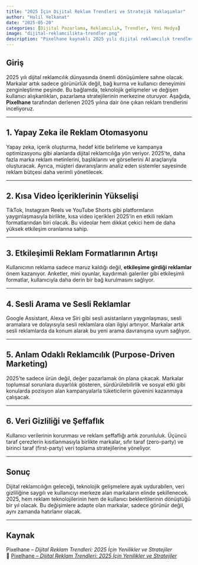 ---
title: "2025 İçin Dijital Reklam Trendleri ve Stratejik Yaklaşımlar"
author: "Halil Yelkanat"
date: "2025-05-20"
categories: [Dijital Pazarlama, Reklamcılık, Trendler, Yeni Medya]
image: "dijital-reklamcilikta-trendler.png"
description: "Pixelhane kaynaklı 2025 yılı dijital reklamcılık trendleri: yapay zeka, video içerik, sesli arama ve daha fazlası."
---

## Giriş

2025 yılı dijital reklamcılık dünyasında önemli dönüşümlere sahne olacak. Markalar artık sadece görünürlük değil, bağ kurma ve kullanıcı deneyimini zenginleştirme peşinde. Bu bağlamda, teknolojik gelişmeler ve değişen kullanıcı alışkanlıkları, pazarlama stratejilerinin merkezine oturuyor. Aşağıda, **Pixelhane** tarafından derlenen 2025 yılına dair öne çıkan reklam trendlerini inceliyoruz.

---

## 1. Yapay Zeka ile Reklam Otomasyonu

Yapay zeka, içerik oluşturma, hedef kitle belirleme ve kampanya optimizasyonu gibi alanlarda dijital reklamcılığa yön veriyor. 2025'te, daha fazla marka reklam metinlerini, başlıklarını ve görsellerini AI araçlarıyla oluşturacak. Ayrıca, müşteri davranışlarını analiz eden sistemler sayesinde reklam bütçesi daha verimli yönetilecek.

---

## 2. Kısa Video İçeriklerinin Yükselişi

TikTok, Instagram Reels ve YouTube Shorts gibi platformların yaygınlaşmasıyla birlikte, kısa video içerikleri 2025’in en etkili reklam formatlarından biri olacak. Bu videolar hem dikkat çekici hem de daha yüksek etkileşim oranlarına sahip.

---

## 3. Etkileşimli Reklam Formatlarının Artışı

Kullanıcının reklama sadece maruz kaldığı değil, **etkileşime girdiği reklamlar** önem kazanıyor. Anketler, mini oyunlar, kaydırmalı galeriler gibi etkileşimli formatlar, kullanıcıyla daha derin bir bağ kurulmasını sağlıyor.

---

## 4. Sesli Arama ve Sesli Reklamlar

Google Assistant, Alexa ve Siri gibi sesli asistanların yaygınlaşması, sesli aramalara ve dolayısıyla sesli reklamlara olan ilgiyi artırıyor. Markalar artık sesli reklamlarda da konum alarak bu yeni arama davranışına uyum sağlıyor.

---

## 5. Anlam Odaklı Reklamcılık (Purpose-Driven Marketing)

2025’te sadece ürün değil, değer pazarlamak ön plana çıkacak. Markalar toplumsal sorunlara duyarlılık gösteren, sürdürülebilirlik ve sosyal etki gibi konularda pozisyon alan kampanyalarla tüketicilerin güvenini kazanmaya çalışacak.

---

## 6. Veri Gizliliği ve Şeffaflık

Kullanıcı verilerinin korunması ve reklam şeffaflığı artık zorunluluk. Üçüncü taraf çerezlerin kısıtlanmasıyla birlikte markalar, sıfır taraf (zero-party) ve birinci taraf (first-party) veri toplama stratejilerine yöneliyor.

---

## Sonuç

Dijital reklamcılığın geleceği, teknolojik gelişmelere ayak uydurabilen, veri gizliliğine saygılı ve kullanıcıyı merkeze alan markaların elinde şekillenecek. 2025, hem reklam teknolojilerinin hem de kullanıcı beklentilerinin dönüştüğü bir yıl olacak. Bu değişimlere adapte olan markalar, sadece görünür değil, aynı zamanda hatırlanır olacak.

---

## Kaynak

Pixelhane – *Dijital Reklam Trendleri: 2025 İçin Yenilikler ve Stratejiler*  
🔗 [Pixelhane – *Dijital Reklam Trendleri: 2025 İçin Yenilikler ve Stratejiler*](https://pixelhane.com/dijital-reklam-trendleri-2025-icin-yenilikler-ve-stratejiler/)

